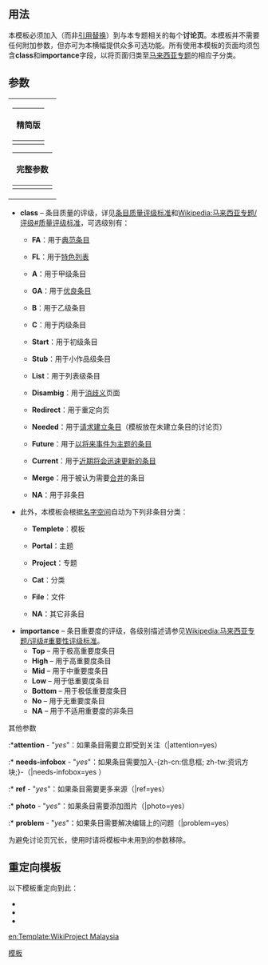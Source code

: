 <includeonly><!-- 在这里加入模板的保护标识--></includeonly><noinclude>{{template doc page viewed directly}}</noinclude>
{{High-use|5873}}
<!-- 在本行下编辑模板说明 -->

== 用法 ==
本'''{{tl|马来西亚专题}}'''模板必须加入（而非[[Help:引用替换|引用替换]]）到与本专题相关的每个'''讨论页'''。本模板并不需要任何附加参数，但亦可为本横幅提供众多可选功能。所有使用本模板的页面均须包含'''class'''和'''importance'''字段，以将页面归类至[[:Category:马来西亚专题|马来西亚专题]]的相应子分类。

== 参数 ==
{| align=right style="background:transparent; width:0"
|
{| class="wikitable"
|-
!精简版
|-
|<pre style="font-size:90%">{{WikiProject Malaysia
|class =
|importance =
}}
</pre>
|}
{| class="wikitable"
|-
!完整参数
|-
|<pre style="font-size:90%">{{WikiProject Malaysia
|class =
|importance =
|attention =
|needs-infobox =
|ref =
|photo =
|problem =
}}
</pre>
|}
|}

* '''class''' – 条目质量的评级，详见[[Wikipedia:条目质量评级标准|条目质量评级标准]]和[[Wikipedia:马来西亚专题/评级#质量评级标准]]，可选级别有：
** {{classicon|FA}} '''FA'''：用于[[Wikipedia:典范条目|典范条目]]
** {{classicon|FL}} '''FL'''：用于[[Wikipedia:特色列表|特色列表]]
** {{classicon|A}} '''A'''：用于甲级条目
** {{classicon|GA}} '''GA'''：用于[[Wikipedia:优良条目|优良条目]]
** {{classicon|B}} '''B'''：用于乙级条目
** {{classicon|C}} '''C'''：用于丙级条目
** {{classicon|Start}} '''Start'''：用于初级条目
** {{classicon|Stub}} '''Stub'''：用于小作品级条目
** {{classicon|List}} '''List'''：用于列表级条目
** {{classicon|Disambig}} '''Disambig'''：用于[[Wikipedia:消歧义|消歧义]]页面
** {{classicon|Redirect}} '''Redirect'''：用于重定向页
** {{classicon|Needed}} '''Needed'''：用于[[Wikipedia:条目请求|请求建立条目]]（模板放在未建立条目的讨论页）
** {{classicon|Future}} '''Future'''：用于[[WP:FUTURE|以将来事件为主题的条目]]
** {{classicon|Current}} '''Current'''：用于[[Portal:新闻动态|近期将会迅速更新的条目]]
** {{classicon|Merge}} '''Merge'''：用于被认为需要[[WP:合并|合并]]的条目
** {{classicon|NA}} '''NA'''：用于非条目
*此外，本模板会根据[[:WP:名字空间|名字空间]]自动为下列非条目分类：
**{{classicon|Template}} '''Templete'''：模板
**{{classicon|Portal}} '''Portal'''：主题
**{{classicon|Project}} '''Project'''：专题
**{{classicon|Cat}} '''Cat'''：分类
**{{classicon|File}} '''File'''：文件
**{{classicon|NA}} '''NA'''：其它非条目

* '''importance''' – 条目重要度的评级，各级别描述请参见[[Wikipedia:马来西亚专题/评级#重要性评级标准]]。
**'''Top''' – 用于极高重要度条目
**'''High''' – 用于高重要度条目
**'''Mid''' – 用于中重要度条目
**'''Low''' – 用于低重要度条目
**'''Bottom''' – 用于极低重要度条目
**'''No''' – 用于无重要度条目
**'''NA''' – 用于不适用重要度的非条目

;其他参数
:*'''attention''' - "''yes''"：如果条目需要立即受到关注（|attention=yes）
:* '''needs-infobox''' - "''yes''"：如果条目需要加入-{zh-cn:信息框; zh-tw:资讯方块;}-（|needs-infobox=yes ）
:* '''ref''' - "''yes''"：如果条目需要更多来源（|ref=yes）
:* '''photo''' - "''yes''"：如果条目需要添加图片（|photo=yes）
:* '''problem''' - "''yes''"：如果条目需要解决编辑上的问题（|problem=yes）

为避免讨论页冗长，使用时请将模板中未用到的参数移除。

==重定向模板==
以下模板重定向到此：
*{{t1|WPMY}}
*{{t1|WPMYS}}
*{{t1|WikiProject Malaysia}}

<includeonly>
<!-- PLEASE ADD CATEGORIES AND INTERWIKIS BELOW THIS LINE, THANK YOU. -->
[[Category:马来西亚专题|模板]]

[[en:Template:WikiProject Malaysia]]
</includeonly>